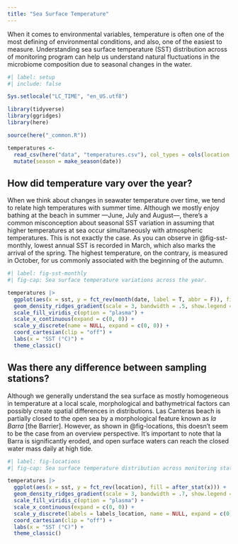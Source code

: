 ```yaml
---
title: "Sea Surface Temperature"
---
```


When it comes to environmental variables, temperature is often one of the most defining of environmental conditions, and also, one of the easiest to measure. Understanding sea surface temperature (SST) distribution across of monitoring program can help us understand natural fluctuations in the microbiome composition due to seasonal changes in the water.

```r
#| label: setup
#| include: false

Sys.setlocale("LC_TIME", "en_US.utf8")

library(tidyverse)
library(ggridges)
library(here)

source(here("_common.R"))

temperatures <- 
  read_csv(here("data", "temperatures.csv"), col_types = cols(location = col_factor(levels = locations))) |> 
  mutate(season = make_season(date))
```

## How did temperature vary over the year?

When we think about changes in seawater temperature over time, we tend to relate high temperatures with summer time. Although we mostly enjoy bathing at the beach in summer ---June, July and August---, there's a common misconception about seasonal SST variation in assuming that higher temperatures at sea occur simultaneously with atmospheric temperatures. This is not exactly the case. As you can observe in @fig-sst-monthly, lowest annual SST is recorded in March, which also marks the arrival of the spring. The highest temperature, on the contrary, is measured in October, for us commonly associated with the beginning of the autumn.

```r
#| label: fig-sst-monthly
#| fig-cap: Sea surface temperature variations across the year.

temperatures |> 
  ggplot(aes(x = sst, y = fct_rev(month(date, label = T, abbr = F)), fill = after_stat(x))) +
  geom_density_ridges_gradient(scale = 3, bandwidth = .5, show.legend = F) +
  scale_fill_viridis_c(option = "plasma") +
  scale_x_continuous(expand = c(0, 0)) +
  scale_y_discrete(name = NULL, expand = c(0, 0)) +
  coord_cartesian(clip = "off") +
  labs(x = "SST (°C)") +
  theme_classic()
```

## Was there any difference between sampling stations?

Although we generally understand the sea surface as mostly homogeneous in temperature at a local scale, morphological and bathymetrical factors can possibly create spatial differences in distributions. Las Canteras beach is partially closed to the open sea by a morphological feature known as *la Barra* [the Barrier]. However, as shown in @fig-locations, this doesn't seem to be the case from an overview perspective. It's important to note that la Barra is significantly eroded, and open surface waters can reach the closed water mass daily at high tide.

```r
#| label: fig-locations
#| fig-cap: Sea surface temperature distribution across monitoring stations.

temperatures |> 
  ggplot(aes(x = sst, y = fct_rev(location), fill = after_stat(x))) +
  geom_density_ridges_gradient(scale = 3, bandwidth = .7, show.legend = F) +
  scale_fill_viridis_c(option = "plasma") +
  scale_x_continuous(expand = c(0, 0)) +
  scale_y_discrete(labels = labels_location, name = NULL, expand = c(0, 0)) +
  coord_cartesian(clip = "off") +
  labs(x = "SST (°C)") +
  theme_classic()
```


